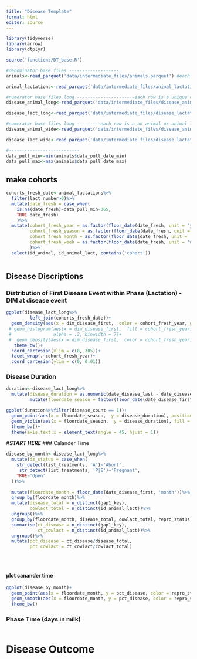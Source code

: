 ---
title: "Disease Template"
format: html
editor: source
---

```{r}
library(tidyverse)
library(arrow)
library(dtplyr)

source('functions/DT_base.R')

```

```{r}
#denominator base files -------------------
animals<-read_parquet('data/intermediate_files/animals.parquet') #each row is an animal

animal_lactations<-read_parquet('data/intermediate_files/animal_lactations.parquet') #each row is an animal lactation

#numerator base files long ----------------------each row is a unique disease event (gapx_key)
disease_animal_long<-read_parquet('data/intermediate_files/disease_animal_level_long.parquet')

disease_lact_long<-read_parquet('data/intermediate_files/disease_lactation_level_long.parquet')

#numerator base files long ---------each row is a an animal or animal lact with diseases in wide format
disease_animal_wide<-read_parquet('data/intermediate_files/disease_animal_level_wide.parquet')

disease_lact_wide<-read_parquet('data/intermediate_files/disease_lactation_level_wide.parquet')

#---------------------------
data_pull_min<-min(animals$data_pull_date_min)
data_pull_max<-max(animals$data_pull_date_max)
```

## make cohorts

```{r}
cohorts_fresh_date<-animal_lactations%>%
  filter(lact_number>0)%>%
  mutate(date_fresh = case_when(
    is.na(date_fresh)~data_pull_min-365, 
    TRUE~date_fresh)
    )%>%
  mutate(cohort_fresh_year = as.factor(floor_date(date_fresh, unit = 'years')), 
         cohort_fresh_season = as.factor(floor_date(date_fresh, unit = 'seasons')), 
         cohort_fresh_month = as.factor(floor_date(date_fresh, unit = 'months')), 
         cohort_fresh_week = as.factor(floor_date(date_fresh, unit = 'weeks'))
         )%>%
  select(id_animal, id_animal_lact, contains('cohort'))



```


## Disease Discriptions

### Distribution of First Disease Event within Phase (Lactation) - DIM at disease event

```{r}

ggplot(disease_lact_long%>%
         left_join(cohorts_fresh_date))+
  geom_density(aes(x = dim_disease_first,  color = cohort_fresh_year, group = cohort_fresh_year))+
 # geom_histogram(aes(x = dim_disease_first,  fill = cohort_fresh_year, group = cohort_fresh_year), 
 #                alpha = .2, binwidth = 7)+
 #  geom_density(aes(x = dim_disease_first,  color = cohort_fresh_year, group = cohort_fresh_year))+
   theme_bw()+
  coord_cartesian(xlim = c(0, 305))+
  facet_wrap(.~cohort_fresh_year)+
  coord_cartesian(ylim = c(0, 0.01))

```




### Disease Duration

```{r}

duration<-disease_lact_long%>%
  mutate(disease_duration = as.numeric(date_disease_last - date_disease_first))%>%
         mutate(floordate_season = factor(floor_date(date_disease_first, unit = 'season')))

ggplot(duration%>%filter(disease_count == 1))+
  geom_point(aes(x = floordate_season,  y = disease_duration), position = position_jitter(), size = .1)+
  geom_violin(aes(x = floordate_season,  y = disease_duration), fill = 'grey', scale = 'width')+
  theme_bw()+
  theme(axis.text.x = element_text(angle = 45, hjust = 1))

```


 
#***START HERE***
### Calander Time
```{r}

disease_by_month<-disease_lact_long%>%
  mutate(dz_status = case_when(
    str_detect(list_treatments, 'A')~'Abort',
     str_detect(list_treatments, 'P|E')~'Pregnant',
    TRUE~'Open'
  ))%>%
  
  mutate(floordate_month = floor_date(date_disease_first, 'month'))%>%
  group_by(floordate_month)%>%
  mutate(disease_total = n_distinct(gap1_key), 
         cowlact_total = n_distinct(id_animal_lact))%>%
  ungroup()%>%
  group_by(floordate_month, disease_total, cowlact_total, repro_status)%>%
  summarise(ct_disease = n_distinct(gap1_key), 
            ct_cowlact = n_distinct(id_animal_lact))%>%
  ungroup()%>%
  mutate(pct_disease = ct_disease/disease_total,
         pct_cowlact = ct_cowlact/cowlact_total)





```

#### plot canander time
```{r}
ggplot(disease_by_month)+
  geom_point(aes(x = floordate_month, y = pct_disease, color = repro_status))+
  geom_smooth(aes(x = floordate_month, y = pct_disease, color = repro_status, group = repro_status), span = .2)+
  theme_bw()
```


### Phase Time (days in milk)
```{r}



```

# Disease Outcome



